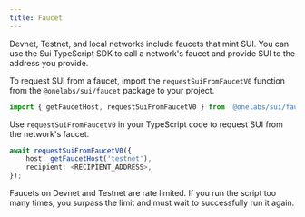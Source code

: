 ```yaml
---
title: Faucet
---
```


Devnet, Testnet, and local networks include faucets that mint SUI. You can use the Sui TypeScript
SDK to call a network's faucet and provide SUI to the address you provide.

To request SUI from a faucet, import the `requestSuiFromFaucetV0` function from the
`@onelabs/sui/faucet` package to your project.

```typescript
import { getFaucetHost, requestSuiFromFaucetV0 } from '@onelabs/sui/faucet';
```

Use `requestSuiFromFaucetV0` in your TypeScript code to request SUI from the network's faucet.

```typescript
await requestSuiFromFaucetV0({
	host: getFaucetHost('testnet'),
	recipient: <RECIPIENT_ADDRESS>,
});
```

<Callout type="info">
	Faucets on Devnet and Testnet are rate limited. If you run the script too many times, you surpass
	the limit and must wait to successfully run it again.
</Callout>
